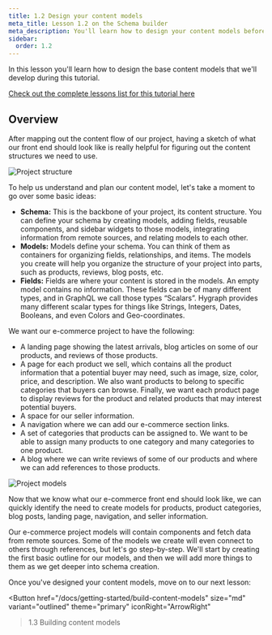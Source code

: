 ```yaml
---
title: 1.2 Design your content models
meta_title: Lesson 1.2 on the Schema builder
meta_description: You'll learn how to design your content models before you start building a schema.
sidebar:
  order: 1.2
---
```



<Card theme="info" title="Lesson 1.2 - The Schema builder: Design content models">

In this lesson you'll learn how to design the base content models that we'll develop during this tutorial.

[Check out the complete lessons list for this tutorial here](/docs/getting-started/onboarding-overview#what-you-will-learn)

</Card>

## Overview

After mapping out the content flow of our project, having a sketch of what our front end should look like is really helpful for figuring out the content structures we need to use.

![Project structure](/images/docs/getting-started/hygraph-project-structure.png)

To help us understand and plan our content model, let's take a moment to go over some basic ideas:

- **Schema:** This is the backbone of your project, its content structure. You can define your schema by creating models, adding fields, reusable components, and sidebar widgets to those models, integrating information from remote sources, and relating models to each other.
- **Models:** Models define your schema. You can think of them as containers for organizing fields, relationships, and items. The models you create will help you organize the structure of your project into parts, such as products, reviews, blog posts, etc.
- **Fields:** Fields are where your content is stored in the models. An empty model contains no information. These fields can be of many different types, and in GraphQL we call those types “Scalars”. Hygraph provides many different scalar types for things like Strings, Integers, Dates, Booleans, and even Colors and Geo-coordinates.

We want our e-commerce project to have the following:

- A landing page showing the latest arrivals, blog articles on some of our products, and reviews of those products.
- A page for each product we sell, which contains all the product information that a potential buyer may need, such as image, size, color, price, and description. We also want products to belong to specific categories that buyers can browse. Finally, we want each product page to display reviews for the product and related products that may interest potential buyers.
- A space for our seller information.
- A navigation where we can add our e-commerce section links.
- A set of categories that products can be assigned to. We want to be able to assign many products to one category and many categories to one product.
- A blog where we can write reviews of some of our products and where we can add references to those products.

![Project models](/images/docs/getting-started/hygraph-project-models.png)

Now that we know what our e-commerce front end should look like, we can quickly identify the need to create models for products, product categories, blog posts, landing page, navigation, and seller information.

Our e-commerce project models will contain components and fetch data from remote sources. Some of the models we create will even connect to others through references, but let's go step-by-step. We'll start by creating the first basic outline for our models, and then we will add more things to them as we get deeper into schema creation.

<Card theme="info" title="Next step">

Once you've designed your content models, move on to our next lesson:

<Button
  href="/docs/getting-started/build-content-models"
  size="md"
  variant="outlined"
  theme="primary"
  iconRight="ArrowRight"
>1.3 Building content models</Button>

</Card>
